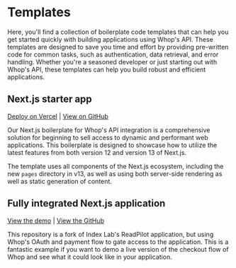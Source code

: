 # Templates

Here, you'll find a collection of boilerplate code templates that can help you get started quickly with building applications using Whop's API. These templates are designed to save you time and effort by providing pre-written code for common tasks, such as authentication, data retrieval, and error handling. Whether you're a seasoned developer or just starting out with Whop's API, these templates can help you build robust and efficient applications.

## Next.js starter app

[Deploy on Vercel](https://vercel.com/templates/next.js/whop-template) | [View on GitHub](https://github.com/whopio/next-template)

Our Next.js boilerplate for Whop's API integration is a comprehensive solution for beginning to sell access to dynamic and performant web applications. This boilerplate is designed to showcase how to utilize the latest features from both version 12 and version 13 of Next.js.

The template uses all components of the Next.js ecosystem, including the new `pages` directory in v13, as well as using both server-side rendering as well as static generation of content.

## Fully integrated Next.js application

[View the demo](readpilot-gamma.vercel.app/) | [View the GitHub](https://github.com/whopio/readpilot)

This repository is a fork of Index Lab's ReadPilot application, but using Whop's OAuth and payment flow to gate access to the application. This is a fantastic example if you want to demo a live version of the checkout flow of Whop and see what it could look like in your application.
